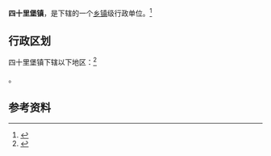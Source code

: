 {{中国乡级行政区|37/13/23/108/000}}

'''四十里堡镇'''，是{{PRC admin/fullname|37/13/23/108/000|3}}下辖的一个[[乡镇|乡镇]]级行政单位。<ref>{{PRC admin/ref sgc|{{PRC admin/parent|37/13/23/108/000}}}}</ref>

== 行政区划 ==

四十里堡镇下辖以下地区：<ref>{{PRC admin/ref sgc|37/13/23/108/000}}</ref>

{{PRC admin/children|37/13/23/108/000}}。

== 参考资料 ==

{{reflist}}

{{行政区划小作品}}
{{PRC admin/navcat|37/13/23/108/000}}